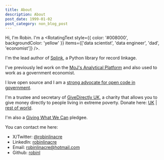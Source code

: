 ```yaml
---
title: About
description: About
post_date: 1999-01-02
post_category: non_blog_post
---
```



<HeadShot />

Hi, I'm Robin. I'm a <RotatingText  style={{ color: '#008000', backgroundColor: 'yellow' }} items={['data scientist', 'data engineer', 'dad', 'economist']}  />.

I'm the lead author of [Splink](https://github.com/moj-analytical-services/splink), a Python library for record linkage.

I've previously led work on the [MoJ's Analytical Platform](https://mojdigital.blog.gov.uk/2018/04/05/pushing-the-boundaries-of-data-science-with-the-moj-analytical-platform/) and also used to work as a government economist.

I love open source and I am a [strong advocate for open code in government](https://www.robinlinacre.com/open_source_dividend/).

I'm a trustee and secretary of [GiveDirectly UK](https://www.givedirectly.org.uk/), a charity that allows you to give money directly to people living in extreme poverty. Donate here: [UK](https://www.givedirectly.org/uk/) | [rest of world](https://www.givedirectly.org.uk/donate).

I'm also a [Giving What We Can](https://www.givingwhatwecan.org/pledge) pledgee.

You can contact me here:

- X/Twitter: [@robinlinacre](https://twitter.com/robinlinacre)
- LinkedIn: [robinlinacre](https://www.linkedin.com/in/robinlinacre)
- Email: robinlinacre@hotmail.com
- Github: [robinl](https://github.com/robinl)



